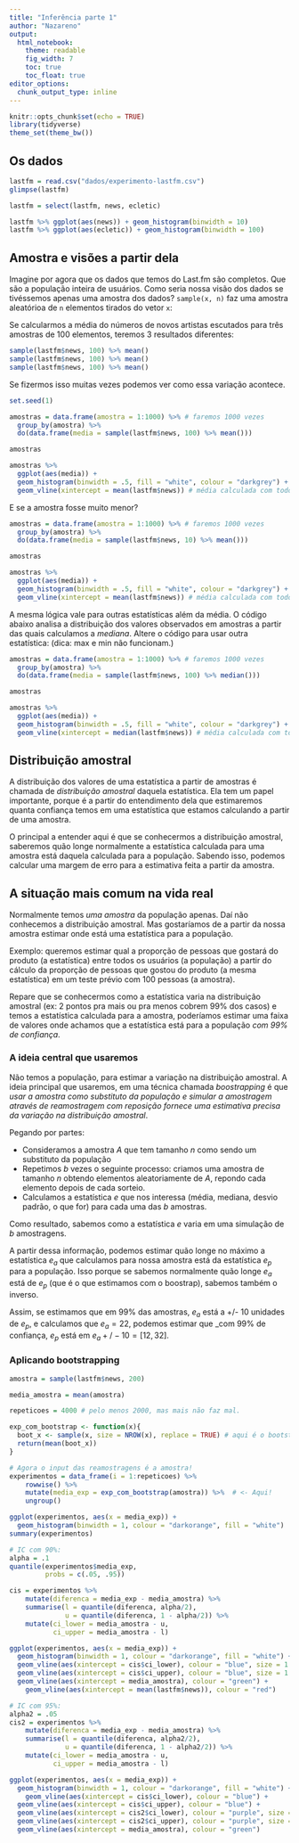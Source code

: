 ```yaml
---
title: "Inferência parte 1"
author: "Nazareno"
output: 
  html_notebook:
    theme: readable
    fig_width: 7
    toc: true
    toc_float: true
editor_options: 
  chunk_output_type: inline
---
```


```r
knitr::opts_chunk$set(echo = TRUE)
library(tidyverse)
theme_set(theme_bw())
```

## Os dados

```r
lastfm = read.csv("dados/experimento-lastfm.csv")
glimpse(lastfm)

lastfm = select(lastfm, news, ecletic)

lastfm %>% ggplot(aes(news)) + geom_histogram(binwidth = 10)
lastfm %>% ggplot(aes(ecletic)) + geom_histogram(binwidth = 100)
```

## Amostra e visões a partir dela

Imagine por agora que os dados que temos do Last.fm são completos. Que são a população inteira de usuários. Como seria nossa visão dos dados se tivéssemos apenas uma amostra dos dados? `sample(x, n)` faz uma amostra aleatórioa de `n` elementos tirados do vetor `x`:

Se calcularmos a média do números de novos artistas escutados para três amostras de 100 elementos, teremos 3 resultados diferentes:

```r
sample(lastfm$news, 100) %>% mean()
sample(lastfm$news, 100) %>% mean()
sample(lastfm$news, 100) %>% mean()
```

Se fizermos isso muitas vezes podemos ver como essa variação acontece.

```r
set.seed(1)

amostras = data.frame(amostra = 1:1000) %>% # faremos 1000 vezes
  group_by(amostra) %>% 
  do(data.frame(media = sample(lastfm$news, 100) %>% mean()))

amostras

amostras %>% 
  ggplot(aes(media)) + 
  geom_histogram(binwidth = .5, fill = "white", colour = "darkgrey") + 
  geom_vline(xintercept = mean(lastfm$news)) # média calculada com todos os dados
```

E se a amostra fosse muito menor?

```r
amostras = data.frame(amostra = 1:1000) %>% # faremos 1000 vezes
  group_by(amostra) %>% 
  do(data.frame(media = sample(lastfm$news, 10) %>% mean()))

amostras

amostras %>% 
  ggplot(aes(media)) + 
  geom_histogram(binwidth = .5, fill = "white", colour = "darkgrey") + 
  geom_vline(xintercept = mean(lastfm$news)) # média calculada com todos os dados

```

A mesma lógica vale para outras estatísticas além da média. O código abaixo analisa a distribuição dos valores observados em amostras a partir das quais calculamos a _mediana_. Altere o código para usar outra estatística: (dica: max e min não funcionam.) 

```r
amostras = data.frame(amostra = 1:1000) %>% # faremos 1000 vezes
  group_by(amostra) %>% 
  do(data.frame(media = sample(lastfm$news, 100) %>% median()))

amostras

amostras %>% 
  ggplot(aes(media)) + 
  geom_histogram(binwidth = .5, fill = "white", colour = "darkgrey") + 
  geom_vline(xintercept = median(lastfm$news)) # média calculada com todos os dados
```

## Distribuição amostral

A distribuição dos valores de uma estatística a partir de amostras é chamada de *distribuição amostral* daquela estatística. Ela tem um papel importante, porque é a partir do entendimento dela que estimaremos quanta confiança temos em uma estatística que estamos calculando a partir de uma amostra.

O principal a entender aqui é que se conhecermos a distribuição amostral, saberemos quão longe normalmente a estatística calculada para uma amostra está daquela calculada para a população. Sabendo isso, podemos calcular uma margem de erro para a estimativa feita a partir da amostra.

## A situação mais comum na vida real

Normalmente temos *uma amostra* da população apenas. Daí não conhecemos a distribuição amostral. Mas gostaríamos de a partir da nossa amostra estimar onde está uma estatística para a população. 

Exemplo: queremos estimar qual a proporção de pessoas que gostará do produto (a estatística) entre todos os usuários (a população) a partir do cálculo da proporção de pessoas que gostou do produto (a mesma estatística) em um teste prévio com 100 pessoas (a amostra).

Repare que se conhecermos como a estatística varia na distribuição amostral (ex: 2 pontos pra mais ou pra menos cobrem 99% dos casos) e temos a estatística calculada para a amostra, poderíamos estimar uma faixa de valores onde achamos que a estatística está para a população _com 99% de confiança_.

### A ideia central que usaremos

Não temos a população, para estimar a variação na distribuição amostral. A ideia principal que usaremos, em uma técnica chamada *boostrapping* é que _usar a amostra como substituto da população e simular a amostragem através de reamostragem com reposição fornece uma estimativa precisa da variação na distribuição amostral_. 

Pegando por partes: 

 * Consideramos a amostra $A$ que tem tamanho $n$ como sendo um substituto da população  
 * Repetimos $b$ vezes o seguinte processo: criamos uma amostra de tamanho $n$ obtendo elementos aleatoriamente de $A$, repondo cada elemento depois de cada sorteio. 
 * Calculamos a estatística $e$ que nos interessa (média, mediana, desvio padrão, o que for) para cada uma das $b$ amostras. 
 
Como resultado, sabemos como a estatística $e$ varia em uma simulação de $b$ amostragens. 

A partir dessa informação, podemos estimar quão longe no máximo a estatística $e_a$ que calculamos para nossa amostra está da estatística $e_p$ para a população. Isso porque se sabemos normalmente quão longe $e_a$ está de $e_p$ (que é o que estimamos com o boostrap), sabemos também o inverso. 

Assim, se estimamos que em 99% das amostras, $e_a$ está a +/- 10 unidades de $e_p$, e calculamos que $e_a = 22$, podemos estimar que _com 99% de confiança, $e_p$ está em $e_a +/ - 10 = [12, 32]$. 

### Aplicando bootstrapping 

```r
amostra = sample(lastfm$news, 200)

media_amostra = mean(amostra)

repeticoes = 4000 # pelo menos 2000, mas mais não faz mal.

exp_com_bootstrap <- function(x){
  boot_x <- sample(x, size = NROW(x), replace = TRUE) # aqui é o bootstrap
  return(mean(boot_x))
}

# Agora o input das reamostragens é a amostra!
experimentos = data_frame(i = 1:repeticoes) %>% 
    rowwise() %>% 
    mutate(media_exp = exp_com_bootstrap(amostra)) %>%  # <- Aqui!
    ungroup() 

ggplot(experimentos, aes(x = media_exp)) + 
  geom_histogram(binwidth = 1, colour = "darkorange", fill = "white")
summary(experimentos)

# IC com 90%: 
alpha = .1
quantile(experimentos$media_exp, 
         probs = c(.05, .95))

cis = experimentos %>% 
    mutate(diferenca = media_exp - media_amostra) %>% 
    summarise(l = quantile(diferenca, alpha/2), 
              u = quantile(diferenca, 1 - alpha/2)) %>% 
    mutate(ci_lower = media_amostra - u, 
           ci_upper = media_amostra - l)

ggplot(experimentos, aes(x = media_exp)) + 
  geom_histogram(binwidth = 1, colour = "darkorange", fill = "white") + 
  geom_vline(aes(xintercept = cis$ci_lower), colour = "blue", size = 1.5) + 
  geom_vline(aes(xintercept = cis$ci_upper), colour = "blue", size = 1.5) + 
  geom_vline(aes(xintercept = media_amostra), colour = "green") + 
    geom_vline(aes(xintercept = mean(lastfm$news)), colour = "red")

# IC com 95%: 
alpha2 = .05
cis2 = experimentos %>% 
    mutate(diferenca = media_exp - media_amostra) %>% 
    summarise(l = quantile(diferenca, alpha2/2), 
              u = quantile(diferenca, 1 - alpha2/2)) %>% 
    mutate(ci_lower = media_amostra - u, 
           ci_upper = media_amostra - l)

ggplot(experimentos, aes(x = media_exp)) + 
  geom_histogram(binwidth = 1, colour = "darkorange", fill = "white") + 
    geom_vline(aes(xintercept = cis$ci_lower), colour = "blue") + 
  geom_vline(aes(xintercept = cis$ci_upper), colour = "blue") + 
  geom_vline(aes(xintercept = cis2$ci_lower), colour = "purple", size = 2) + 
  geom_vline(aes(xintercept = cis2$ci_upper), colour = "purple", size = 2) + 
  geom_vline(aes(xintercept = media_amostra), colour = "green")

```


